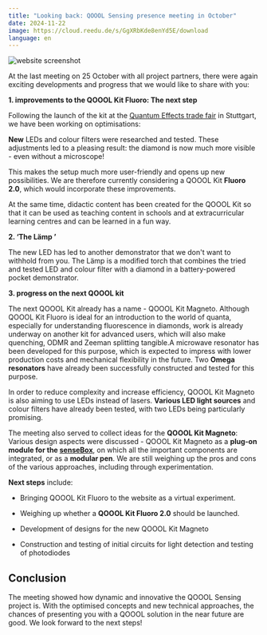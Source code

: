 ```yaml
---
title: "Looking back: QOOOL Sensing presence meeting in October"
date: 2024-11-22
image: https://cloud.reedu.de/s/GgXRbKde8enYd5E/download
language: en
---
```


![website screenshot](https://cloud.reedu.de/s/GgXRbKde8enYd5E/download)

At the last meeting on 25 October with all project partners, there were again exciting developments and progress that we would like to share with you:

**1. improvements to the QOOOL Kit Fluoro: The next step**

Following the launch of the kit at the [Quantum Effects trade fair](https://qoool-sensing.org/en/news/11-Recap-Quantum-Effecs-en) in Stuttgart, we have been working on optimisations:

**New** LEDs and colour filters were researched and tested. These adjustments led to a pleasing result: the diamond is now much more visible - even without a microscope!

This makes the setup much more user-friendly and opens up new possibilities. We are therefore currently considering a QOOOL Kit **Fluoro 2.0**, which would incorporate these improvements.

At the same time, didactic content has been created for the QOOOL Kit so that it can be used as teaching content in schools and at extracurricular learning centres and can be learned in a fun way.

**2. ‘The Lämp ’**

The new LED has led to another demonstrator that we don't want to withhold from you. The Lämp is a modified torch that combines the tried and tested LED and colour filter with a diamond in a battery-powered pocket demonstrator.

**3. progress on the next QOOOL kit**

The next QOOOL Kit already has a name - QOOOL Kit Magneto. Although QOOOL Kit Fluoro is ideal for an introduction to the world of quanta, especially for understanding fluorescence in diamonds, work is already underway on another kit for advanced users, which will also make quenching, ODMR and Zeeman splitting tangible.A microwave resonator has been developed for this purpose, which is expected to impress with lower production costs and mechanical flexibility in the future. Two **Omega resonators** have already been successfully constructed and tested for this purpose.

In order to reduce complexity and increase efficiency, QOOOL Kit Magneto is also aiming to use LEDs instead of lasers. **Various LED light sources** and colour filters have already been tested, with two LEDs being particularly promising.

The meeting also served to collect ideas for the **QOOOL Kit Magneto**:
Various design aspects were discussed - QOOOL Kit Magneto as a **plug-on module for the [senseBox](https://sensebox.de/en/)**, on which all the important components are integrated, or as a **modular pen**. We are still weighing up the pros and cons of the various approaches, including through experimentation.

**Next steps** include:

- Bringing QOOOL Kit Fluoro to the website as a virtual experiment.

- Weighing up whether a **QOOOL Kit Fluoro 2.0** should be launched.
- Development of designs for the new QOOOL Kit Magneto

- Construction and testing of initial circuits for light detection and testing of photodiodes

## Conclusion

The meeting showed how dynamic and innovative the QOOOL Sensing project is. With the optimised concepts and new technical approaches, the chances of presenting you with a QOOOL solution in the near future are good. We look forward to the next steps!


